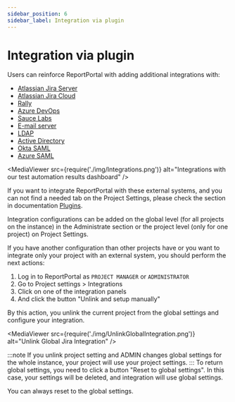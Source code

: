 ```yaml
---
sidebar_position: 6
sidebar_label: Integration via plugin
---
```


# Integration via plugin

Users can reinforce ReportPortal with adding additional integrations with:
* [Atlassian Jira Server](/plugins/AtlassianJiraServer)
* [Atlassian Jira Cloud](/plugins/AtlassianJiraCloud)
* [Rally](/plugins/Rally)
* [Azure DevOps](/plugins/AzureDevOpsBTS)
* [Sauce Labs](/plugins/SauceLabs)
* [E-mail server](/plugins/EmailServer)
* [LDAP](/reportportal-configuration/authorization/LDAP)
* [Active Directory](/reportportal-configuration/authorization/ActiveDirectory)
* [Okta SAML](/reportportal-configuration/authorization/SAMLProvider/OktaSAML)
* [Azure SAML](/reportportal-configuration/authorization/SAMLProvider/AzureSAML)

<MediaViewer src={require('./img/Integrations.png')} alt="Integrations with our test automation results dashboard" />


If you want to integrate ReportPortal with these external systems, and you can not find a needed tab on the Project Settings, please check the section in documentation [Plugins](/category/plugins).

Integration configurations can be added on the global level (for all projects on the instance) in the Administrate section or the project level (only for one project) on Project Settings.

If you have another configuration than other projects have or you want to integrate only your project with an external system, you should perform the next actions:

1. Log in to ReportPortal as `PROJECT MANAGER` or `ADMINISTRATOR`
2. Go to Project settings > Integrations
3. Click on one of the integration panels
4. And click the button "Unlink and setup manually"

By this action, you unlink the current project from the global settings and configure your integration.

<MediaViewer src={require('./img/UnlinkGlobalIntegration.png')} alt="Unlink Global Jira Integration" />

:::note
If you unlink project setting and ADMIN changes global settings for the whole instance, your project will use your project settings.
:::
To return global settings, you need to click a button "Reset to global settings".
In this case, your settings will be deleted, and integration will use global settings.

You can always reset to the global settings.
